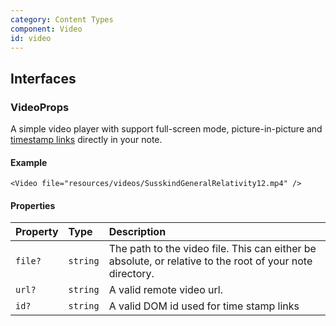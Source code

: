 ```yaml
---
category: Content Types
component: Video
id: video
---
```


## Interfaces

### VideoProps

A simple video player with support full-screen mode, picture-in-picture and [timestamp links](/docs/user/syntax#timestamplinks) directly in your note.

#### Example

```tsx
<Video file="resources/videos/SusskindGeneralRelativity12.mp4" />
```

<RemoteExampleLimitation />

#### Properties

| Property | Type     | Description                                                                                              |
| :------- | :------- | :------------------------------------------------------------------------------------------------------- |
| `file?`  | `string` | The path to the video file. This can either be absolute, or relative to the root of your note directory. |
| `url?`   | `string` | A valid remote video url.                                                                                |
| `id?`    | `string` | A valid DOM id used for time stamp links                                                                 |

